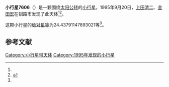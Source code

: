 {{Infobox planet
| bgcolour = #FFFFC0
| name = 7606
| symbol = 
| image = 
| caption = 
| discovery = yes
| discovery_ref = 
| discoverer = [[上田清二|上田清二]]、[[金田宏|金田宏]]
| discovery_site = [[钏路市|钏路市]] 
| discovered = 1995年9月20日
| designations = yes
| mp_name = 
| named_after = 
| alt_names = 1995 SV2/ 1976 UJ7 / 1989 AZ9 / 1993 CH1 / 1994 LB4
| mp_category = [[主带小行星|主带小行星]]
| orbit_ref = <ref name="a">[http://ssd.jpl.nasa.gov/sbdb.cgi?sstr=7606 7606] {{Wayback|url=http://ssd.jpl.nasa.gov/sbdb.cgi?sstr=7606 |date=20210717070306 }}，小行星數據庫瀏覽器（JPL Small-Body Database Browser）－[[美国国家航空航天局|美国国家航空航天局]]喷气推进实验室</ref>
| epoch = 2456400.5 (2013年4月18日更新)
| aphelion = {{convert|2.827494753450685|AU|km|3|abbr=on|lk=out}}
| perihelion = {{convert|2.072562095326846|AU|km|3|abbr=on}}
| semimajor = {{convert|2.450028424388765|AU|km|3|abbr=on}}
| eccentricity = 0.154066102
| period = 1400.732197 [[日|日]]<br />3.83[[儒略年|儒略年]]
| avg_speed = 
| inclination = 2.64055730228462
| asc_node = 42.93700981390895
| mean_anomaly = 
| arg_peri = 24.43791147893021
| satellites = 
| physical_characteristics = yes
| dimensions = 
| mass = 
| density = 
| surface_grav = 
| escape_velocity = 
| sidereal_day = 
| axial_tilt = 
| pole_ecliptic_lat = 
| pole_ecliptic_lon = 
| albedo = 
| temperatures= 
| temp_name1 = 
| mean_temp_1 = 
| max_temp_1 = 
| temp_name2 = 
| max_temp_2 = 
| spectral_type = 
| abs_magnitude = 24.43791147893021
}}

'''小行星7606'''（{{lang-en|7606}}）是一颗围绕[[太阳|太阳]][[公转|公转]]的[[小行星|小行星]]。1995年9月20日，[[上田清二|上田清二]]、[[金田宏|金田宏]]在钏路市发现了此天体<ref name="a" /><ref>{{cite news|title=小行星列表|url=http://cfa-www.harvard.edu/iau/lists/NumberedMPs.txt|accessdate=2013-07-08|newspaper=哈佛大学|archive-date=2008-05-17|archive-url=https://web.archive.org/web/20080517010638/http://cfa-www.harvard.edu/iau/lists/NumberedMPs.txt|dead-url=no}}</ref>。

这颗小行星的[[绝对星等|绝对星等]]为24.43791147893021等<ref name="a" />。

==参考文献==
{{reflist}}
{{Minor Planet Number|[[小行星7605|小行星7605]]|[[小行星7607|小行星7607]]}}

{{小天体}}

[[Category:小行星带天体|Category:小行星带天体]]
[[Category:1995年发现的小行星|Category:1995年发现的小行星]]

{{asteroid-stub}}